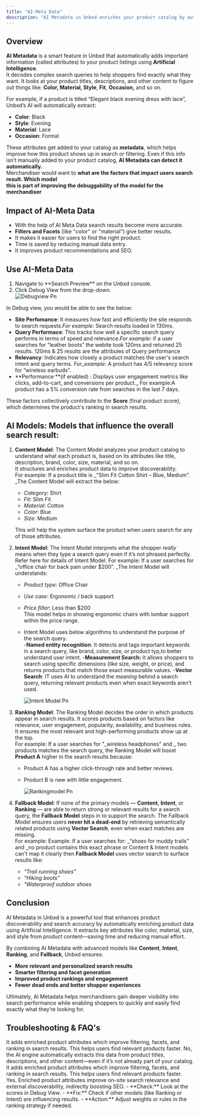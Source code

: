 ```yaml
---
title: "AI-Meta Data"
description: "AI Metadata in Unbxd enriches your product catalog by automatically extracting and enhancing product attributes using AI"
---
```


## Overview

**AI Metadata** is a smart feature in Unbxd that automatically adds important information (called attributes) to your product listings using **Artificial Intelligence**.\
It decodes complex search queries to help shoppers find exactly what they want. It looks at your product titles, descriptions, and other content to figure out things like: **Color, Material, Style**, **Fit**, **Occasion,** and so on.

For example, if a product is titled “Elegant black evening dress with lace”, Unbxd’s AI will automatically extract:

- **Color**: Black
- **Style**: Evening
- **Material**: Lace
- **Occasion**: Formal

These attributes get added to your catalog as **metadata**, which helps improve how this product shows up in search or filtering. Even if this info isn’t manually added to your product catalog, **AI Metadata can detect it automatically.**\
Merchandiser would want to **what are the factors that impact users search result. Which model**\
**this is part of improving the debuggability of the model for the merchandiser**

## Impact of AI-Meta Data

- With the help of AI Meta Data search results become more accurate.
- **Filters and Facets** (like "color" or "material") give better results.
- It makes it easier for users to find the right product.
- Time is saved by reducing manual data entry.
- It improves product recommendations and SEO.

## Use AI-Meta Data

1. Navigate to \*\*Search Preview\*\* on the Unbxd console.
2. Click Debug View from the drop-down.\
   ![Debugview Pn](/images/debugview.png)

In Debug view, you would be able to see the below:

- **Site Perfomance**: It measures how fast and efficiently the site responds to search requests._For example_: Search results loaded in 130ms.
- **Query Performace**: This tracks how well a specific search query performs in terms of speed and relevance._For example_: if a user searches for “leather boots” the webite took 120ms and returned 25 results. 120ms & 25 results are the attribules of Query performance
- **Relevancy**: Indicates how closely a product matches the user's search intent and query terms. _For_example_: A product has 4/5 relevancy score for “wireless earbuds”.
- \*\*Performance \*\*(if enabled) : Displays user engagement metrics like clicks, add-to-cart, and conversions per product.\_ For example:A product has a 5% conversion rate from searches in the last 7 days.

These factors collectively contribute to the **Score** (final product score), which determines the product's ranking in search results.

## AI Models: Models that influence the overall search result:

1. **Content Model**: The Content Model analyzes your product catalog to understand what each product is, based on its attributes like title, description, brand, color, size, material, and so on.\
   It structures and enriches product data to improve discoverability.\
   For example: If a product title is \_"Slim Fit Cotton Shirt – Blue, Medium". \_The Content Model will extract the below:
   - _Category_: Shirt
   - _Fit_: Slim Fit
   - _Material_: Cotton
   - _Color_: Blue
   - _Size_: Medium

   This will help the system surface the product when users search for any of those attributes.
2. **Intent Model**: The Intent Model interprets what the shopper _really_ means when they type a search query even if it’s not phrased perfectly. Refer here for details of Intent Model. For example:  If a user searches for \_“office chair for back pain under $200”. \_The Intent Model will understands:
   - _Product type_: Office Chair
   - _Use case_: Ergonomic / back support
   - _Price filter_: Less than $200\
     This model helps in showing ergonomic chairs with lumbar support within the price range.
   - Intent Model uses below algorithms to understand the purpose of the search query.\
      -**Named entity recognition**: It detects and tags important keywords in a search query, like brand, color, size, or product typ,to better understand user intent.
     -**Measurement Search:** It allows shoppers to search using specific dimensions (like size, weight, or price), and returns products that match those exact measurable values.
     -**Vector Search**: IT uses AI to understand the _meaning_ behind a search query, returning relevant products even when exact keywords aren’t used.

     ![Intent Model Pn](/images/IntentModel.png)
3. **Ranking Model**: The Ranking Model decides the order in which products appear in search results. It scores products based on factors like relevance, user engagement, popularity, availability, and business rules. It ensures the most relevant and high-performing products show up at the top.\
   For example: If a user searches for "\_wireless headphones" and \_ two products matches the search query, the Ranking Model will boost **Product A** higher in the search results because:
   - Product A has a higher click-through rate and better reviews.
   - Product B is new with little engagement.

     ![Rankingmodel Pn](/images/Rankingmodel.png)
4. **Fallback Model**: If none of the primary models — **Content**, **Intent**, or **Ranking** — are able to return strong or relevant results for a search query, the **Fallback Model** steps in to support the search. The Fallback Model ensures users **never hit a dead-end** by retrieving semantically related products using **Vector Search**, even when exact matches are missing.\
   For example: Example: If a user searches for: \_“shoes for muddy trails” and \_no product contains this exact phrase or Content & Intent models can't map it clearly then **Fallback Model** uses vector search to surface results like:
   - _“Trail running shoes”_
   - _“Hiking boots”_
   - _“Waterproof outdoor shoes_

## Conclusion

AI Metadata in Unbxd is a powerful tool that enhances product discoverability and search accuracy by automatically enriching product data using Artificial Intelligence. It extracts key attributes like color, material, size, and style from product content—saving time and reducing manual effort.

By combining AI Metadata with advanced models like **Content**, **Intent**, **Ranking**, and **Fallback**, Unbxd ensures:

- **More relevant and personalized search results**
- **Smarter filtering and facet generation**
- **Improved product rankings and engagement**
- **Fewer dead ends and better shopper experiences**

Ultimately, AI Metadata helps merchandisers gain deeper visibility into search performance while enabling shoppers to quickly and easily find exactly what they’re looking for.

## Troubleshooting & FAQ's

<Accordion title="How does AI Metadata improve search results?" icon="sparkles">
  It adds enriched product attributes which improve filtering, facets, and ranking in search results. This helps users find relevant products faster.
</Accordion>

<Accordion title="Do I need to manually tag attributes like color or size?" icon="sparkles">
  No, the AI engine automatically extracts this data from product titles, descriptions, and other content—even if it’s not already part of your catalog.
</Accordion>

<Accordion title="How does AI Metadata improve search results?" icon="sparkles">
  It adds enriched product attributes which improve filtering, facets, and ranking in search results. This helps users find relevant products faster.
</Accordion>

<Accordion title="Does AI Metadata help with SEO?" icon="sparkles">
  Yes. Enriched product attributes improve on-site search relevance and external discoverability, indirectly boosting SEO.
</Accordion>

<Accordion title="Search results are irrelevant despite correct metadata." icon="sparkles">
  - **Check:** Look at the scores in Debug View.
  - **Fix:** Check if other models (like Ranking or Intent) are influencing results.
  - **Action:** Adjust weights or rules in the ranking strategy if needed.
</Accordion>